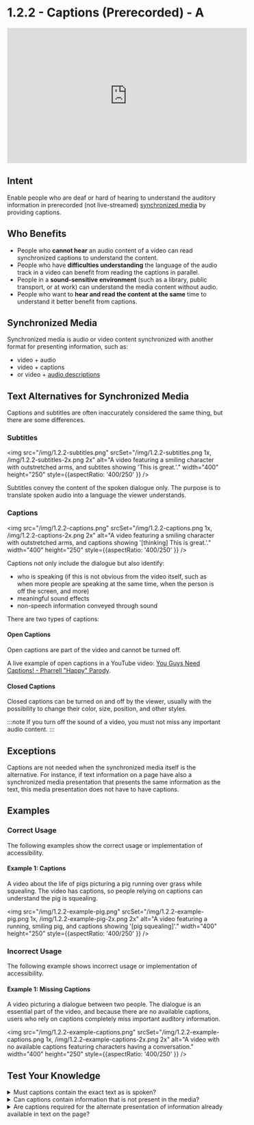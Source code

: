 # 1.2.2 - Captions (Prerecorded) - A

<iframe width="560" height="315" src="https://www.youtube.com/embed/4IXR38Ns5nY" title="1.2.2 - Captions (Prerecorded) - WCAG Documents" frameBorder="0" allow="accelerometer; autoplay; clipboard-write; encrypted-media; gyroscope; picture-in-picture" allowFullScreen></iframe>

## Intent

Enable people who are deaf or hard of hearing to understand the auditory information in prerecorded (not live-streamed) [synchronized media](#synchronized-media) by providing captions.

## Who Benefits

- People who **cannot hear** an audio content of a video can read synchronized captions to understand the content.
- People who have **difficulties understanding** the language of the audio track in a video can benefit from reading the captions in parallel.
- People in a **sound-sensitive environment** (such as a library, public transport, or at work) can understand the media content without audio.
- People who want to **hear and read the content at the same** time to understand it better benefit from captions.

## Synchronized Media

Synchronized media is audio or video content synchronized with another format for presenting information, such as:
- video + audio
- video + captions
- or video + [audio descriptions](/docs/wcag-documents/glossary-of-terms#audio-descriptions)

## Text Alternatives for Synchronized Media

Captions and subtitles are often inaccurately considered the same thing, but there are some differences.

### Subtitles

<img src="/img/1.2.2-subtitles.png" srcSet="/img/1.2.2-subtitles.png 1x, /img/1.2.2-subtitles-2x.png 2x" alt="A video featuring a smiling character with outstretched arms, and subtites showing 'This is great.'." width="400" height="250" style={{aspectRatio: '400/250' }} />

Subtitles convey the content of the spoken dialogue only. The purpose is to translate spoken audio into a language the viewer understands.

### Captions

<img src="/img/1.2.2-captions.png" srcSet="/img/1.2.2-captions.png 1x, /img/1.2.2-captions-2x.png 2x" alt="A video featuring a smiling character with outstretched arms, and captions showing '[thinking] This is great.'." width="400" height="250" style={{aspectRatio: '400/250' }} />

Captions not only include the dialogue but also identify:

- who is speaking (if this is not obvious from the video itself, such as when more people are speaking at the same time, when the person is off the screen, and more)
- meaningful sound effects
- non-speech information conveyed through sound

There are two types of captions:

#### Open Captions
Open captions are part of the video and cannot be turned off.

A live example of open captions in a YouTube video: [You Guys Need Captions! - Pharrell "Happy" Parody](https://www.youtube.com/watch?v=HQWlYYFXM2M).

#### Closed Captions
Closed captions can be turned on and off by the viewer, usually with the possibility to change their color, size, position, and other styles.

:::note
If you turn off the sound of a video, you must not miss any important audio content.
:::

## Exceptions
Captions are not needed when the synchronized media itself is the alternative. For instance, if text information on a page have also a synchronized media presentation that presents the same information as the text, this media presentation does not have to have captions.

## Examples

### Correct Usage

The following examples show the correct usage or implementation of accessibility.

#### Example 1: Captions

A video about the life of pigs picturing a pig running over grass while squealing. The video has captions, so people relying on captions can understand the pig is squealing.

<img src="/img/1.2.2-example-pig.png" srcSet="/img/1.2.2-example-pig.png 1x, /img/1.2.2-example-pig-2x.png 2x" alt="A video featuring a running, smiling pig, and captions showing '[pig squealing]'." width="400" height="250" style={{aspectRatio: '400/250' }} />

### Incorrect Usage

The following example shows incorrect usage or implementation of accessibility.

#### Example 1: Missing Captions

A video picturing a dialogue between two people. The dialogue is an essential part of the video, and because there are no available captions, users who rely on captions completely miss important auditory information.

<img src="/img/1.2.2-example-captions.png" srcSet="/img/1.2.2-example-captions.png 1x, /img/1.2.2-example-captions-2x.png 2x" alt="A video with no available captions featuring characters having a conversation." width="400" height="250" style={{aspectRatio: '400/250' }} />

## Test Your Knowledge

<details>
	<summary><span>Must captions contain the exact text as is spoken?</span></summary>
  No, captions sometimes simplify the spoken text both to make it easier to read and to avoid forcing the viewer to read at a very high speed. This is a standard procedure and does not invalidate a caption.
</details>

<details>
	<summary><span>Can captions contain information that is not present in the media?</span></summary>
  No, captions presenting new information that is not available in the media itself are considered invalid.
</details>

<details>
	<summary><span>Are captions required for the alternate presentation of information already available in text on the page?</span></summary>
  No, captions are not required when the synchronized media is an alternate presentation of information that is already available in text on the page.
</details>
